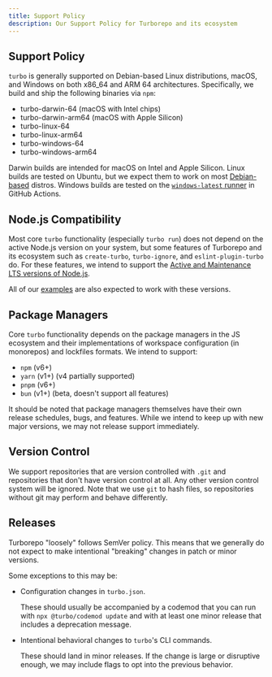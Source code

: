 ```yaml
---
title: Support Policy
description: Our Support Policy for Turborepo and its ecosystem
---
```


## Support Policy

`turbo` is generally supported on Debian-based Linux distributions, macOS, and
Windows on both x86_64 and ARM 64 architectures. Specifically, we build and ship
the following binaries via `npm`:

- turbo-darwin-64 (macOS with Intel chips)
- turbo-darwin-arm64 (macOS with Apple Silicon)
- turbo-linux-64
- turbo-linux-arm64
- turbo-windows-64
- turbo-windows-arm64

Darwin builds are intended for macOS on Intel and Apple Silicon. Linux builds
are tested on Ubuntu, but we expect them to work on most [Debian-based][3]
distros. Windows builds are tested on the [`windows-latest` runner][2] in GitHub
Actions.

## Node.js Compatibility

Most core `turbo` functionality (especially `turbo run`) does not depend on the
active Node.js version on your system, but some features of Turborepo and its ecosystem
such as `create-turbo`, `turbo-ignore`, and `eslint-plugin-turbo` do. For these features,
we intend to support the [Active and Maintenance LTS versions of Node.js][1].

All of our [examples](/repo/docs/getting-started/from-example) are also expected to
work with these versions.

## Package Managers

Core `turbo` functionality depends on the package managers in the JS ecosystem
and their implementations of workspace configuration (in monorepos) and
lockfiles formats. We intend to support:

- `npm` (v6+)
- `yarn` (v1+) (v4 partially supported)
- `pnpm` (v6+)
- `bun` (v1+) (beta, doesn't support all features)

It should be noted that package managers themselves have their own release
schedules, bugs, and features. While we intend to keep up with new major
versions, we may not release support immediately.

## Version Control

We support repositories that are version controlled with `.git` and repositories that don't have
version control at all. Any other version control system will be ignored. Note that we use `git`
to hash files, so repositories without git may perform and behave differently.

## Releases

Turborepo "loosely" follows SemVer policy. This means that we generally do not
expect to make intentional "breaking" changes in patch or minor versions.

Some exceptions to this may be:

- Configuration changes in `turbo.json`.

  These should usually be accompanied by a codemod that you can run with
  `npx @turbo/codemod update` and with at least one minor release that includes a
  deprecation message.

- Intentional behavioral changes to `turbo`'s CLI commands.

  These should land in minor releases. If the change is large or disruptive enough, we may
  include flags to opt into the previous behavior.

[1]: https://nodejs.org/en/about/previous-releases
[2]: https://docs.github.com/en/actions/using-jobs/choosing-the-runner-for-a-job#choosing-github-hosted-runners
[3]: https://en.wikipedia.org/wiki/List_of_Linux_distributions#Debian-based
